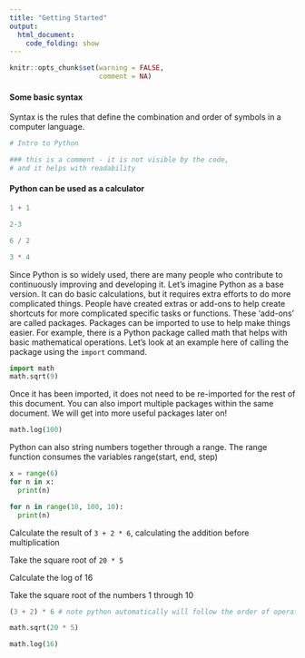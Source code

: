```yaml
---
title: "Getting Started"
output:
  html_document:
    code_folding: show
---
```


```r
knitr::opts_chunk$set(warning = FALSE,
                      comment = NA)
```

#### Some basic syntax

Syntax is the rules that define the combination and order of symbols in a computer language.

```python
# Intro to Python

### this is a comment - it is not visible by the code, 
# and it helps with readability
```

#### Python can be used as a calculator

```python
1 + 1
```

```python
2-3
```

```python
6 / 2
```

```python
3 * 4
```

Since Python is so widely used, there are many people who contribute to continuously improving and developing it. Let's imagine Python as a base version. It can do basic calculations, but it requires extra efforts to do more complicated things. People have created extras or add-ons to help create shortcuts for more complicated specific tasks or functions. These 'add-ons' are called packages. Packages can be imported to use to help make things easier. For example, there is a Python package called math that helps with basic mathematical operations. Let's look at an example here of calling the package using the ```import``` command.

```python
import math
math.sqrt(9)
```

Once it has been imported, it does not need to be re-imported for the rest of this document. You can also import multiple packages within the same document. We will get into more useful packages later on!

```python
math.log(100)
```

Python can also string numbers together through a range. The range function consumes the variables range(start, end, step)

```python
x = range(6)
for n in x:
  print(n)
```

```python
for n in range(10, 100, 10):
  print(n)
```

:::exercise

Calculate the result of `3 + 2 * 6`, calculating the addition before multiplication

Take the square root of `20 * 5`

Calculate the log of 16

Take the square root of the numbers 1 through 10

:::

:::solution

```python
(3 + 2) * 6 # note python automatically will follow the order of operations

math.sqrt(20 * 5)

math.log(16)
```

:::